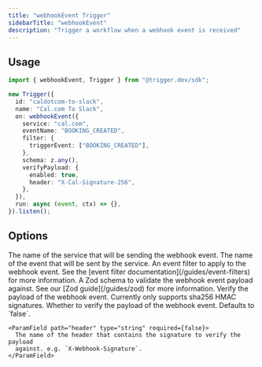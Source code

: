 ```yaml
---
title: "webhookEvent Trigger"
sidebarTitle: "webhookEvent"
description: "Trigger a workflow when a webhook event is received"
---
```


## Usage

```ts
import { webhookEvent, Trigger } from "@trigger.dev/sdk";

new Trigger({
  id: "caldotcom-to-slack",
  name: "Cal.com To Slack",
  on: webhookEvent({
    service: "cal.com",
    eventName: "BOOKING_CREATED",
    filter: {
      triggerEvent: ["BOOKING_CREATED"],
    },
    schema: z.any(),
    verifyPayload: {
      enabled: true,
      header: "X-Cal-Signature-256",
    },
  }),
  run: async (event, ctx) => {},
}).listen();
```

## Options

<ParamField path="service" type="string" required={true}>
  The name of the service that will be sending the webhook event.
</ParamField>

<ParamField path="name" type="string" required={true}>
  The name of the event that will be sent by the service.
</ParamField>

<ParamField path="filter" type="object" required={false}>
  An event filter to apply to the webhook event. See the [event filter
  documentation](/guides/event-filters) for more information.
</ParamField>

<ParamField path="schema" type="Zod Schema" required={true}>
  A Zod schema to validate the webhook event payload against. See our [Zod
  guide](/guides/zod) for more information.
</ParamField>

<ParamField path="verifyPayload" type="object" required={false}>
  Verify the payload of the webhook event. Currently only supports sha256 HMAC
  signatures.
  <Expandable title="properties">
    <ParamField path="enabled" type="boolean" required={false}>
      Whether to verify the payload of the webhook event. Defaults to `false`.
    </ParamField>

    <ParamField path="header" type="string" required={false}>
      The name of the header that contains the signature to verify the payload
      against. e.g. `X-Webhook-Signature`.
    </ParamField>

  </Expandable>
</ParamField>
